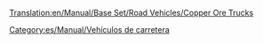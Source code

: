[[Translation:en/Manual/Base Set/Road Vehicles/Copper Ore Trucks]]

{{es/Manual/Base Set/Road Vehicles/Vehículo de carretera|nombre    = Camión de Cobre MPS
  |imagen    = en/Manual/Base Set/Road Vehicles/MPS Copper Ore Truck.png
  |precio    = 9.922 € (4.961 £)
  |velocidad = 48 km/h (30 mph)
  |coste     = 842 € (421 £)
  |diseño    = 1935
  |duración  = 15
  |capacidad = 22 toneladas de mineral de cobre
}}
{{es/Manual/Base Set/Road Vehicles/Vehículo de carretera|nombre    = Camión de Cobre Uhl
  |imagen    = en/Manual/Base Set/Road Vehicles/Uhl Copper Ore Truck.png
  |precio    = 11.480 € (5.740 £)
  |velocidad = 88 km/h (55 mph)
  |coste     = 1.574 € (787 £)
  |diseño    = 1977
  |duración  = 15
  |capacidad = 25 toneladas de mineral de cobre
}}
{{es/Manual/Base Set/Road Vehicles/Vehículo de carretera|nombre    = Camión de Cobre Goss
  |imagen    = en/Manual/Base Set/Road Vehicles/Goss Copper Ore Truck.png
  |precio    = 12.300 € (6.150 £)
  |velocidad = 112 km/h (70 mph)
  |coste     = 2.250 € (1.125 £)
  |diseño    = 2011
  |duración  = 15
  |capacidad = 27 toneladas de mineral de cobre
}}


[[Category:es/Manual/Vehículos de carretera]]